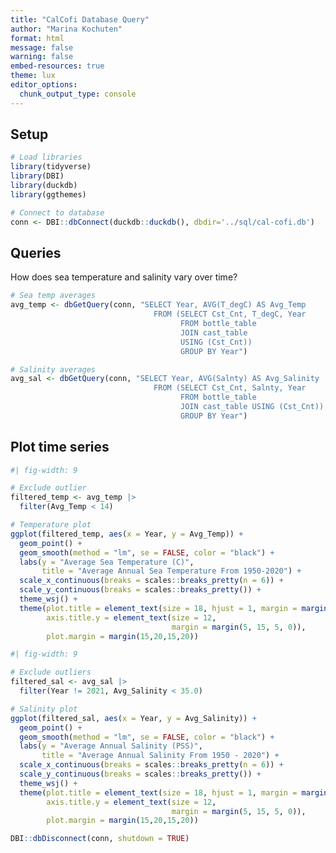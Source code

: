 ```yaml
---
title: "CalCofi Database Query"
author: "Marina Kochuten"
format: html
message: false
warning: false
embed-resources: true
theme: lux
editor_options: 
  chunk_output_type: console
---
```


## Setup

```r
# Load libraries
library(tidyverse)
library(DBI)
library(duckdb)
library(ggthemes)
```

```r
# Connect to database
conn <- DBI::dbConnect(duckdb::duckdb(), dbdir='../sql/cal-cofi.db')
```

## Queries

How does sea temperature and salinity vary over time?

```r
# Sea temp averages
avg_temp <- dbGetQuery(conn, "SELECT Year, AVG(T_degC) AS Avg_Temp 
                                FROM (SELECT Cst_Cnt, T_degC, Year 
                                      FROM bottle_table 
                                      JOIN cast_table 
                                      USING (Cst_Cnt)) 
                                      GROUP BY Year")

# Salinity averages
avg_sal <- dbGetQuery(conn, "SELECT Year, AVG(Salnty) AS Avg_Salinity 
                                FROM (SELECT Cst_Cnt, Salnty, Year 
                                      FROM bottle_table 
                                      JOIN cast_table USING (Cst_Cnt)) 
                                      GROUP BY Year")
```


## Plot time series

```r
#| fig-width: 9

# Exclude outlier
filtered_temp <- avg_temp |> 
  filter(Avg_Temp < 14)

# Temperature plot
ggplot(filtered_temp, aes(x = Year, y = Avg_Temp)) +
  geom_point() +
  geom_smooth(method = "lm", se = FALSE, color = "black") +
  labs(y = "Average Sea Temperature (C)",
       title = "Average Annual Sea Temperature From 1950-2020") +
  scale_x_continuous(breaks = scales::breaks_pretty(n = 6)) +
  scale_y_continuous(breaks = scales::breaks_pretty()) +
  theme_wsj() +
  theme(plot.title = element_text(size = 18, hjust = 1, margin = margin(0,0,15,0)),
        axis.title.y = element_text(size = 12,
                                    margin = margin(5, 15, 5, 0)),
        plot.margin = margin(15,20,15,20))
```


```r
#| fig-width: 9

# Exclude outliers
filtered_sal <- avg_sal |>
  filter(Year != 2021, Avg_Salinity < 35.0)

# Salinity plot
ggplot(filtered_sal, aes(x = Year, y = Avg_Salinity)) +
  geom_point() +
  geom_smooth(method = "lm", se = FALSE, color = "black") +
  labs(y = "Average Annual Salinity (PSS)",
       title = "Average Annual Salinity From 1950 - 2020") +
  scale_x_continuous(breaks = scales::breaks_pretty(n = 6)) +
  scale_y_continuous(breaks = scales::breaks_pretty()) +
  theme_wsj() +
  theme(plot.title = element_text(size = 18, hjust = 1, margin = margin(0,0,15,0)),
        axis.title.y = element_text(size = 12,
                                    margin = margin(5, 15, 5, 0)),
        plot.margin = margin(15,20,15,20))
```

```r
DBI::dbDisconnect(conn, shutdown = TRUE)
```

